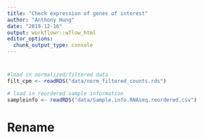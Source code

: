 ```yaml
---
title: "Check expression of genes of interest"
author: "Anthony Hung"
date: "2019-12-16"
output: workflowr::wflow_html
editor_options:
  chunk_output_type: console
---
```


# 

```r
#load in normalized/filtered data
filt_cpm <- readRDS("data/norm_filtered_counts.rds")

# load in reordered sample information
sampleinfo <- readRDS("data/Sample.info.RNAseq.reordered.csv")
```

# Rename 

```r

```

<!-- ## Explore top hits -->

<!-- Boxplot function. -->

<!-- ```{r boxplot-function} -->
<!-- plot_gene <- function(v, g) { -->
<!--   # v - An EList object containing log2 counts per million -->
<!--   # g - character vector of a single gene -->
<!--   stopifnot(class(v) == "EList", -->
<!--             is.character(g), length(g) == 1) -->
<!--   library("tidyr") -->
<!--   single_gene <- v$E[g, ] -->
<!--   single_gene_long <- gather_(as.data.frame(single_gene), -->
<!--                               gather_cols = colnames(single_gene)) -->
<!--   # For some reason, the argument value_col wouldn't work -->
<!--   colnames(single_gene_long) <- "log2cpm" -->
<!--   single_gene_long$sample <- rownames(single_gene_long) -->
<!--   single_gene_long <- separate_(single_gene_long, col = "sample", sep = "-", -->
<!--                                 into = c("individual", "status", "treatment")) -->
<!--   single_gene_long$status <- factor(single_gene_long$status, levels = c("contact", "tb")) -->
<!--   single_gene_long$treatment <- factor(single_gene_long$treatment, levels = c("none", "infected")) -->
<!--   ggplot(single_gene_long, aes(x = treatment, y = log2cpm, fill = status)) + -->
<!--     geom_boxplot() + -->
<!--     labs(title = g, x = "Treatment", y = expression("Expression level (" * log[2] * " cpm)")) -->
<!-- } -->
<!-- ``` -->